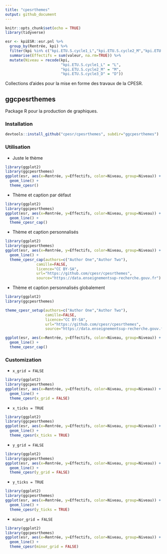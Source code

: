 ```yaml
---
title: "cpesrthemes"
output: github_document
---
```


```r
knitr::opts_chunk$set(echo = TRUE)
library(tidyverse)

esr <- kpiESR::esr.pnl %>%
  group_by(Rentrée, kpi) %>%
  filter(kpi %in% c("kpi.ETU.S.cycle1_L","kpi.ETU.S.cycle2_M","kpi.ETU.S.cycle3_D")) %>%
  summarise(Effectifs = sum(valeur, na.rm=TRUE)) %>%
  mutate(Niveau = recode(kpi, 
                         "kpi.ETU.S.cycle1_L" = "L",
                         "kpi.ETU.S.cycle2_M" = "M",
                         "kpi.ETU.S.cycle3_D" = "D"))
```

Collections d'aides pour la mise en forme des travaux de la CPESR.

## ggcpesrthemes

Package R pour la production de graphiques.

### Installation

```r
devtools::install_github("cpesr/cpesrthemes", subdir="ggcpesrthemes")
```

### Utilisation

- Juste le thème

```r
library(ggplot2)
library(ggcpesrthemes)
ggplot(esr, aes(x=Rentrée, y=Effectifs, color=Niveau, group=Niveau)) + 
  geom_line() + 
  theme_cpesr() 
```

- Thème et caption par défaut

```r
library(ggplot2)
library(ggcpesrthemes)
ggplot(esr, aes(x=Rentrée, y=Effectifs, color=Niveau, group=Niveau)) + 
  geom_line() + 
  theme_cpesr_cap() 
```


- Thème et caption personnalisés

```r
library(ggplot2)
library(ggcpesrthemes)
ggplot(esr, aes(x=Rentrée, y=Effectifs, color=Niveau, group=Niveau)) + 
  geom_line() + 
  theme_cpesr_cap(authors=c("Author One","Author Two"), 
              camille=FALSE, 
              licence="CC BY-SA",
              url="https://github.com/cpesr/cpesrthemes",
              source="https://data.enseignementsup-recherche.gouv.fr")
```

- Thème et caption personnalisés globalement

```r
library(ggplot2)
library(ggcpesrthemes)

theme_cpesr_setup(authors=c("Author One","Author Two"), 
                  camille=FALSE, 
                  licence="CC BY-SA",
                  url="https://github.com/cpesr/cpesrthemes",
                  source="https://data.enseignementsup-recherche.gouv.fr")

ggplot(esr, aes(x=Rentrée, y=Effectifs, color=Niveau, group=Niveau)) + 
  geom_line() + 
  theme_cpesr_cap()
```


### Customization

- `x_grid = FALSE`

```r
library(ggplot2)
library(ggcpesrthemes)
ggplot(esr, aes(x=Rentrée, y=Effectifs, color=Niveau, group=Niveau)) + 
  geom_line() + 
  theme_cpesr(x_grid = FALSE) 
```


- `x_ticks = TRUE`

```r
library(ggplot2)
library(ggcpesrthemes)
ggplot(esr, aes(x=Rentrée, y=Effectifs, color=Niveau, group=Niveau)) + 
  geom_line() + 
  theme_cpesr(x_ticks = TRUE) 
```



- `y_grid = FALSE`

```r
library(ggplot2)
library(ggcpesrthemes)
ggplot(esr, aes(x=Rentrée, y=Effectifs, color=Niveau, group=Niveau)) + 
  geom_line() + 
  theme_cpesr(y_grid = FALSE) 
```


- `y_ticks = TRUE`

```r
library(ggplot2)
library(ggcpesrthemes)
ggplot(esr, aes(x=Rentrée, y=Effectifs, color=Niveau, group=Niveau)) + 
  geom_line() + 
  theme_cpesr(y_ticks = TRUE) 
```


- `minor_grid = FALSE`

```r
library(ggplot2)
library(ggcpesrthemes)
ggplot(esr, aes(x=Rentrée, y=Effectifs, color=Niveau, group=Niveau)) + 
  geom_line() + 
  theme_cpesr(minor_grid = FALSE) 
```
